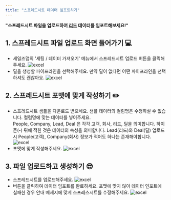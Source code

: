 ```yaml
---
title: "스프레드시트 데이터 임포트하기"
---
```


**"스프레드시트 파일을 업로드하여 [리드](/dictionary/lead) 데이터를 임포트해보세요!"**

## 1. 스프레드시트 파일 업로드 화면 들어가기 💻
- 세일즈맵의 '세팅 / 데이터 가져오기' 메뉴에서 스프레드시트 업로드 버튼을 클릭해주세요.
![excel](/images/feature/lead/excel/feature:excel_1.png)
- 딜을 생성할 파이프라인을 선택해주세요.
<Tip>만약 딜이 없다면 어떤 파이프라인을 선택하셔도 괜찮아요.</Tip>
![excel](/images/feature/lead/excel/feature:excel_2.png)

## 2. 스프레드시트 포맷에 맞게 작성하기 ✏️
- 스프레드시트 샘플을 다운로드 받으세요. 
<Tip>샘플 데이터의 컬럼명은 수정하실 수 없습니다. 컬럼명에 맞는 데이터를 넣어주세요.<br/> People, Company, Lead, Deal 은 각각 고객, 회사, 리드, 딜을 의미합니다. 하이픈(-) 뒤에 적힌 것은 데이터의 속성을 의미합니다.</Tip>
<Tip>Lead(리드)와 Deal(딜) 업로드시 People(고객), Company(회사) 정보가 적어도 하나는 존재해야합니다.</Tip>
![excel](/images/feature/lead/excel/feature:excel_3.png)
- 포맷에 맞게 작성해주세요.
![excel](/images/feature/lead/excel/feature:excel_4.png)

## 3. 파일 업로드하고 생성하기 😎
- 스프레드시트를 업로드해주세요.
![excel](/images/feature/lead/excel/feature:excel_5.png)
- 버튼을 클릭하여 데이터 임포트를 완료하세요. 포맷에 맞지 않아 데이터 인포트에 실패한 경우 안내 메세지에 맞게 스프레스시트를 수정해주세요.
![excel](/images/feature/lead/excel/feature:excel_6.png)